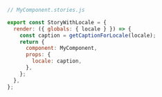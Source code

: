 ```js
// MyComponent.stories.js

export const StoryWithLocale = {
  render: ({ globals: { locale } }) => {
    const caption = getCaptionForLocale(locale);
    return {
      component: MyComponent,
      props: {
        locale: caption,
      },
    };
  },
};
```
